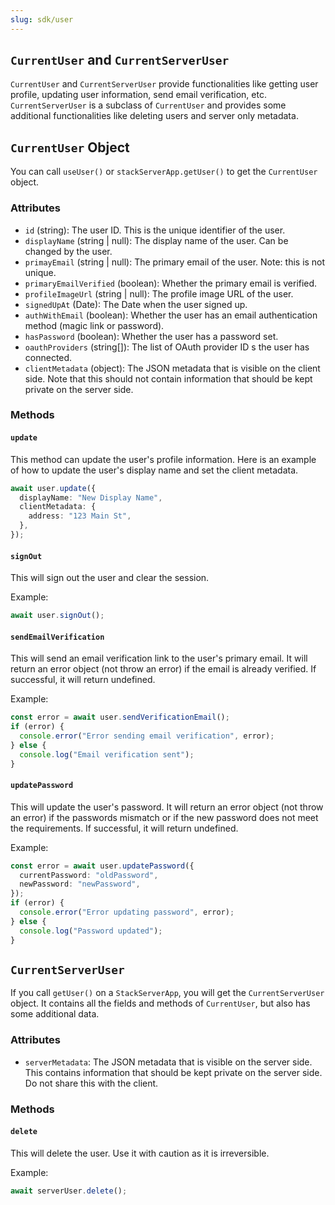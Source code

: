 ```yaml
---
slug: sdk/user
---
```


## `CurrentUser` and `CurrentServerUser`

`CurrentUser` and `CurrentServerUser` provide functionalities like getting user profile, updating user information, send email verification, etc. `CurrentServerUser` is a subclass of `CurrentUser` and provides some additional functionalities like deleting users and server only metadata.

## `CurrentUser` Object

You can call `useUser()` or `stackServerApp.getUser()` to get the `CurrentUser` object.

### Attributes

- `id` (string): The user ID. This is the unique identifier of the user.
- `displayName` (string | null): The display name of the user. Can be changed by the user.
- `primayEmail` (string | null): The primary email of the user. Note: this is not unique.
- `primaryEmailVerified` (boolean): Whether the primary email is verified.
- `profileImageUrl` (string | null): The profile image URL of the user.
- `signedUpAt` (Date): The Date when the user signed up.
- `authWithEmail` (boolean): Whether the user has an email authentication method (magic link or password).
- `hasPassword` (boolean): Whether the user has a password set.
- `oauthProviders` (string[]): The list of OAuth provider ID s the user has connected.
- `clientMetadata` (object): The JSON metadata that is visible on the client side. Note that this should not contain information that should be kept private on the server side.

### Methods

#### `update`

This method can update the user's profile information. Here is an example of how to update the user's display name and set the client metadata.

```typescript
await user.update({
  displayName: "New Display Name",
  clientMetadata: {
    address: "123 Main St",
  },
});
```

#### `signOut`

This will sign out the user and clear the session.

Example: 
```typescript
await user.signOut();
```

#### `sendEmailVerification`

This will send an email verification link to the user's primary email. It will return an error object (not throw an error) if the email is already verified. If successful, it will return undefined.

Example:
```typescript
const error = await user.sendVerificationEmail();
if (error) {
  console.error("Error sending email verification", error);
} else {
  console.log("Email verification sent");
}
```

#### `updatePassword`

This will update the user's password. It will return an error object (not throw an error) if the passwords mismatch or if the new password does not meet the requirements. If successful, it will return undefined.

Example: 
```typescript
const error = await user.updatePassword({
  currentPassword: "oldPassword",
  newPassword: "newPassword",
});
if (error) {
  console.error("Error updating password", error);
} else {
  console.log("Password updated");
}
```

## `CurrentServerUser`

If you call `getUser()` on a `StackServerApp`, you will get the `CurrentServerUser` object. It contains all the fields and methods of `CurrentUser`, but also has some additional data.

### Attributes

- `serverMetadata`: The JSON metadata that is visible on the server side. This contains information that should be kept private on the server side. Do not share this with the client.

### Methods

#### `delete`

This will delete the user. Use it with caution as it is irreversible.

Example:
```typescript
await serverUser.delete();
```
